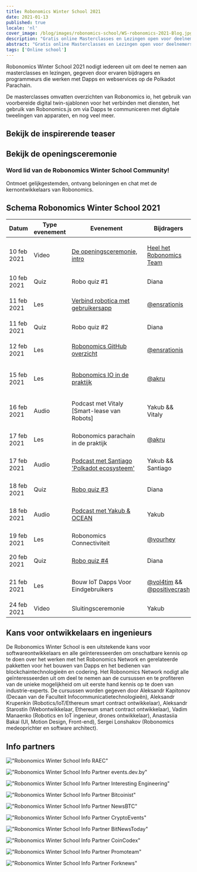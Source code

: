 ```yaml
---
title: Robonomics Winter School 2021
date: 2021-01-13
published: true
locale: 'nl'
cover_image: /blog/images/robonomics-school/WS-robonomics-2021-Blog.jpg
description: "Gratis online Masterclasses en Lezingen open voor deelnemers. Probeer Dapps en Webservices voor IoT te bouwen op de Polkadot Parachain tijdens de Robonomics Winter School 2021 (van 10 tot 24 februari)"
abstract: "Gratis online Masterclasses en Lezingen open voor deelnemers. Probeer Dapps en Webservices voor IoT te bouwen op de Polkadot Parachain tijdens de Robonomics Winter School van 10 tot 24 februari 2021"
tags: ['Online school']
---
```


<PostExpiredInfo/>

Robonomics Winter School 2021 nodigt iedereen uit om deel te nemen aan masterclasses en lezingen, gegeven door ervaren bijdragers en programmeurs die werken met Dapps en webservices op de Polkadot Parachain.

De masterclasses omvatten overzichten van Robonomics io, het gebruik van voorbereide digital twin-sjablonen voor het verbinden met diensten, het gebruik van Robonomics.js om via Dapps te communiceren met digitale tweelingen van apparaten, en nog veel meer.

## Bekijk de inspirerende teaser

<section class="animate-inside">

<YouTube id="https://youtu.be/RbNJ4ozUGXE" posterQuality="max"/>

</section>

## Bekijk de openingsceremonie

<section class="animate-inside">

<YouTube id="https://youtu.be/kQaSwNYHJQ8E" posterQuality="max"/>

</section>

<section class="animate-inside">
<TextCard icon="/icons/icon-forum.png" link="https://discord.gg/5UWNGNaAUf">

### Word lid van de Robonomics Winter School Community!
Ontmoet gelijkgestemden, ontvang beloningen en chat met de kernontwikkelaars van Robonomics. 

</TextCard>
</section>

## Schema Robonomics Winter School 2021

<table class="mobile fullwidth">
<thead>
<tr>
<th style="width:110px">Datum</th>
<th style="width:110px">Type evenement</th>
<th style="min-width:190px">Evenement</th>
<th>Bijdragers</th>
</tr>
</thead>
<tbody>

<tr>
<td data-th="THE OPENING CEREMONY">10 feb 2021</td>
<td>Video</td>
<td data-th="Watchde video:">

[De openingsceremonie, intro](https://wiki.robonomics.network/docs/wschool2021-intro)

</td>
<td data-th="Contributors:">

[Heel het Robonomics Team](https://github.com/airalab)

</td>
</tr>

<tr>
<td data-th="ROBO QUIZ #1">10 feb 2021</td>
<td>Quiz</td>
<td>Robo quiz #1</td>
<td data-th="Contributors:">Diana</td>
</tr>

<tr>
<td data-th="CONNECT ROBOTICS TO USER APP">11 feb 2021</td>
<td>Les</td>
<td data-th="Go throw the lesson:">

[Verbind robotica met gebruikersapp](https://wiki.robonomics.network/docs/wschool2021-connect-robotics-to-user-app/)

</td>
<td data-th="Contributor:">

[@ensrationis](https://github.com/ensrationis)

</td>
</tr>

<tr>
<td data-th="ROBO QUIZ #2">11 feb 2021</td>
<td>Quiz</td>
<td>Robo quiz #2</td>
<td data-th="Contributors:">Diana</td>
</tr>

<tr>
<td data-th="ROBONOMICS GITHUB OVERVIEW">12 feb 2021</td>
<td>Les</td>
<td data-th="Go throw the lesson:">

[Robonomics GitHub overzicht](https://wiki.robonomics.network/docs/wschool2021-robonomics-github-overview)

</td>
<td data-th="Contributor:">

[@ensrationis](https://github.com/ensrationis)

</td>
</tr>

<tr>
<td data-th="ROBONOMICS IO IN PRACTICE">15 feb 2021</td>
<td>Les</td>
<td data-th="Go throw the lesson:">

[Robonomics IO in de praktijk](https://wiki.robonomics.network/docs/wschool2021-robonomics-io-in-practice)

</td>
<td data-th="Contributor:">

[@akru](https://github.com/akru)

</td>
</tr>

<tr>
<td data-th="PODCAST with Vitaly [Smart-lease of Robots]">16 feb 2021</td>
<td>Audio</td>
<td data-th="Audio op Youtube:">

Podcast met Vitaly [Smart-lease van Robots]

</td>
<td data-th="Contributor:">Yakub && Vitaly</td>
</tr>


<tr>
<td data-th="ROBONOMICS PARACHAIN IN DE PRAKTIJK">17 feb 2021</td>
<td>Les</td>
<td>Robonomics parachain in de praktijk</td>
<td data-th="Contributor:">

[@akru](https://github.com/akru)

</td>
</tr>

<tr>
<td data-th="PODCAST met Santiago 'Polkadot ecosysteem'">17 feb 2021</td>
<td>Audio</td>
<td data-th="Audio op Youtube:">

[Podcast met Santiago 'Polkadot ecosysteem'](https://url.today/74)

</td>
<td data-th="Contributors:">Yakub && Santiago</td>
</tr>


<tr>
<td data-th="ROBO QUIZ #3">18 feb 2021</td>
<td>Quiz</td>
<td data-th="Doe mee op Discord:">

[Robo quiz #3](https://discord.gg/5UWNGNaAUf)

</td>
<td data-th="Contributors:">Diana</td>
</tr>

<tr>
<td data-th="PODCAST met Yakub & OCEAN">18 feb 2021</td>
<td>Audio</td>
<td>

[Podcast met Yakub & OCEAN](https://url.today/75)

</td>
<td data-th="Contributors:">Yakub</td>
</tr>


<tr>
<td data-th="ROBONOMICS CONNECTIVITEIT">19 feb 2021</td>
<td>Les</td>
<td>Robonomics Connectiviteit</td>
<td data-th="Contributor:">

[@vourhey](https://github.com/Vourhey)

</td>
</tr>

<tr>
<td data-th="ROBO QUIZ #4">20 feb 2021</td>
<td>Quiz</td>
<td data-th="Doe mee op Discord:">

[Robo quiz #4](https://discord.gg/5UWNGNaAUf)

</td>
<td data-th="Contributors:">Diana</td>
</tr>


<tr>
<td data-th="BUILD IOT DAPPS FOR END USERS">21 feb 2021</td>
<td>Les</td>
<td>Bouw IoT Dapps Voor Eindgebruikers</td>
<td data-th="Contributors:">

[@vol4tim](https://github.com/vol4tim) && [@positivecrash](https://github.com/positivecrash)

</td>
</tr>

<tr>
<td data-th="CLOSING CEREMONY">24 feb 2021</td>
<td>Video</td>
<td>Sluitingsceremonie</td>
<td data-th="Contributors:">Yakub</td>
</tr>

</tbody>
</table>


## Kans voor ontwikkelaars en ingenieurs

De Robonomics Winter School is een uitstekende kans voor softwareontwikkelaars en alle geïnteresseerden om onschatbare kennis op te doen over het werken met het Robonomics Network en gerelateerde pakketten voor het bouwen van Dapps en het bedienen van blockchaintechnologieën en codering. Het Robonomics Network nodigt alle geïnteresseerden uit om deel te nemen aan de cursussen en te profiteren van de unieke mogelijkheid om uit eerste hand kennis op te doen van industrie-experts. De cursussen worden gegeven door Aleksandr Kapitonov (Decaan van de Faculteit Infocommunicatietechnologieën), Aleksandr Krupenkin (Robotics/IoT/Ethereum smart contract ontwikkelaar), Aleksandr Starostin (Webontwikkelaar, Ethereum smart contract ontwikkelaar), Vadim Manaenko (Robotics en IoT ingenieur, drones ontwikkelaar), Anastasiia Bakai (UI, Motion Design, Front-end), Sergei Lonshakov (Robonomics medeoprichter en software architect).


## Info partners

<section class="grid-4 animate-inside">

<TextCard orientation="vertical" link="https://raec.ru" classList="pin">

!["Robonomics Winter School Info RAEC"](/blog/images/robonomics-school/raec.png)

</TextCard>

<TextCard orientation="vertical" link="https://events.dev.by/robonomics-winter-school">

!["Robonomics Winter School Info Partner events.dev.by"](/blog/images/robonomics-school/dev-logo-brand.png)

</TextCard>

<TextCard orientation="vertical" link="https://interestingengineering.com/events/robonomics-winter-school-2021">

!["Robonomics Winter School Info Partner Interesting Engineering"](/blog/images/robonomics-school/interestingengineering.png)

</TextCard>

<TextCard orientation="vertical" link="https://bitcoinist.com/robonomics-winter-school-2021-master-classes-and-lectures-open-for-attendees/">

!["Robonomics Winter School Info Partner Bitcoinist"](/blog/images/robonomics-school/bitcoinist.png)

</TextCard>

<TextCard orientation="vertical" link="https://www.newsbtc.com/press-releases/robonomics-winter-school-2021-master-classes-and-lectures-open-for-attendees/">

!["Robonomics Winter School Info Partner NewsBTC"](/blog/images/robonomics-school/newsbtc.jpg)

</TextCard>

<TextCard orientation="vertical" link="https://cryptoevents.global/">

!["Robonomics Winter School Info Partner CryptoEvents"](/blog/images/robonomics-school/cryptoevents-logo.png)

</TextCard>

<TextCard orientation="vertical" link="https://bitnewstoday.com">

!["Robonomics Winter School Info Partner BitNewsToday"](/blog/images/robonomics-school/BNT.png)

</TextCard>

<TextCard orientation="vertical" link="https://coincodex.com/">

!["Robonomics Winter School Info Partner CoinCodex"](/blog/images/robonomics-school/coincodex.png)

</TextCard>

<TextCard orientation="vertical" link="https://www.youtube.com/channel/UCrvyFYM29oQ-EAejZgYqmWA">

!["Robonomics Winter School Info Partner Promoteam"](/blog/images/robonomics-school/Promoteam.png)

</TextCard>

<TextCard orientation="'vertical'" link="https://forknews.io/">

!["Robonomics Winter School Info Partner Forknews"](/blog/images/robonomics-school/forknews_io.png)

</TextCard>

</section>